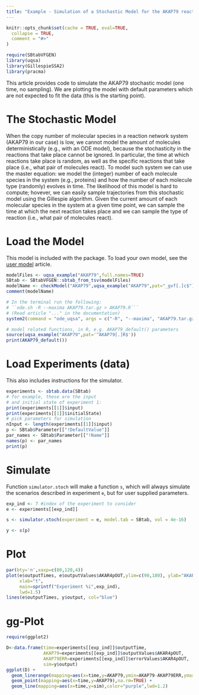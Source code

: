 ```yaml
---
title: "Example - Simulation of a Stochastic Model for the AKAP79 reaction network"
---
```


```r
knitr::opts_chunk$set(cache = TRUE, eval=TRUE,
  collapse = TRUE,
  comment = "#>"
)
```

```r
require(SBtabVFGEN)
library(uqsa)
library(GillespieSSA2)
library(pracma)
```

This article provides code to simulate the AKAP79 stochastic model (one time, no
sampling). We are plotting the model with default parameters which
are not expected to fit the data (this is the starting point).

# The Stochastic Model

When the copy number of molecular species in a reaction network system (AKAP79 in our case) is low, we cannot model the amount of molecules deterministically (e.g., with an ODE model), because the stochasticity in the reactions that take place cannot be ignored. In particular, the time at which reactions take place is random, as well as the specific reactions that take place (i.e., what pair of molecules react). To model such system we can use the master equation: we model the (integer) number of each molecule species in the system (e.g., proteins) and how the number of each molecule type (randomly) evolves in time. The likelihood of this model is hard to compute; hovever, we can easily sample trajectories from this stochastic model using the Gillespie algorithm. Given the current amount of each molecular species in the system at a given time point, we can sample the time at which the next reaction takes place and we can sample the type of reaction (i.e., what pair of molecules react).

# Load the Model

This model is included with the package. To load your own model, see
the [user model](user_model.html) article.

```r
modelFiles <- uqsa_example("AKAP79",full.names=TRUE)
SBtab <- SBtabVFGEN::sbtab_from_tsv(modelFiles)
modelName <- checkModel("AKAP79",uqsa_example("AKAP79",pat="_gvf[.]c$"))
comment(modelName)

# In the terminal run the following:
# ``ode.sh -R --maxima AKAP79.tar.gz > AKAP79.R```
# (Read article "..." in the documentation)
system2(command = "ode_uqsa", args = c("-R", "--maxima", "AKAP79.tar.gz"), stdout = "AKAP79.R")

# model related functions, in R, e.g. AKAP79_default() parameters
source(uqsa_example("AKAP79",pat='^AKAP79[.]R$'))
print(AKAP79_default())
```

# Load Experiments (data)

This also includes instructions for the simulator.

```r
experiments <- sbtab.data(SBtab)
# for example, these are the input
# and initial state of experiment 1:
print(experiments[[1]]$input)
print(experiments[[1]]$initialState)
# pick parameters for simulation
nInput <- length(experiments[[1]]$input)
p <- SBtab$Parameter[["!DefaultValue"]]
par_names <- SBtab$Parameter[["!Name"]]
names(p) <- par_names
print(p)
```

# Simulate

Function `simulator.stoch` will make a function `s`, which will always simulate the
scenarios described in experiment `e`, but for user supplied parameters.

```r
exp_ind <- 7 #index of the experiment to consider
e <- experiments[[exp_ind]]

s <- simulator.stoch(experiment = e, model.tab = SBtab, vol = 4e-16)

y <- s(p)
```

# Plot

```r
par(bty='n',xaxp=c(80,120,4))
plot(e$outputTimes, e$outputValues$AKAR4pOUT,ylim=c(90,180), ylab="AKAP79",
     xlab="t",
     main=sprintf("Experiment %i",exp_ind),
     lwd=1.5)
lines(e$outputTimes, y$output, col="blue")
```

# gg-Plot

```r
require(ggplot2)

D<-data.frame(time=experiments[[exp_ind]]$outputTime,
              AKAP79=experiments[[exp_ind]]$outputValues$AKAR4pOUT,
              AKAP79ERR=experiments[[exp_ind]]$errorValues$AKAR4pOUT,
              sim=y$output)
ggplot(D) +
  geom_linerange(mapping=aes(x=time,y=AKAP79,ymin=AKAP79-AKAP79ERR,ymax=AKAP79+AKAP79ERR),na.rm=TRUE) +
  geom_point(mapping=aes(x=time,y=AKAP79),na.rm=TRUE) +
  geom_line(mapping=aes(x=time,y=sim),color="purple",lwd=1.2)
```
